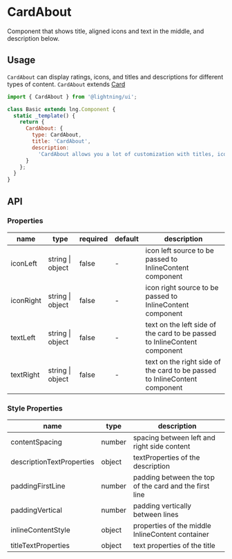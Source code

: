 
# CardAbout

Component that shows title, aligned icons and text in the middle, and description below.

## Usage

`CardAbout` can display ratings, icons, and titles and descriptions for different types of content.
`CardAbout` extends [Card](?path=/docs/patterns-card--base)

```js
import { CardAbout } from '@lightning/ui';

class Basic extends lng.Component {
  static _template() {
    return {
      CardAbout: {
        type: CardAbout,
        title: 'CardAbout',
        description:
          'CardAbout allows you a lot of customization with titles, icons, and descriptions'
      }
    };
  }
}
```

<Canvas>
  <Story id="patterns-CardAbout--about-cards" />
</Canvas>

## API

### Properties

| name      | type             | required | default | description                                                                |
| --------- | ---------------- | -------- | ------- | -------------------------------------------------------------------------- |
| iconLeft  | string \| object | false    | -       | icon left source to be passed to InlineContent component                   |
| iconRight | string \| object | false    | -       | icon right source to be passed to InlineContent component                  |
| textLeft  | string \| object | false    | -       | text on the left side of the card to be passed to InlineContent component  |
| textRight | string \| object | false    | -       | text on the right side of the card to be passed to InlineContent component |

### Style Properties

| name                      | type   | description                                            |
| ------------------------- | ------ | ------------------------------------------------------ |
| contentSpacing            | number | spacing between left and right side content            |
| descriptionTextProperties | object | textProperties of the description                      |
| paddingFirstLine          | number | padding between the top of the card and the first line |
| paddingVertical           | number | padding vertically between lines                       |
| inlineContentStyle        | object | properties of the middle InlineContent container       |
| titleTextProperties       | object | text properties of the title                           |
